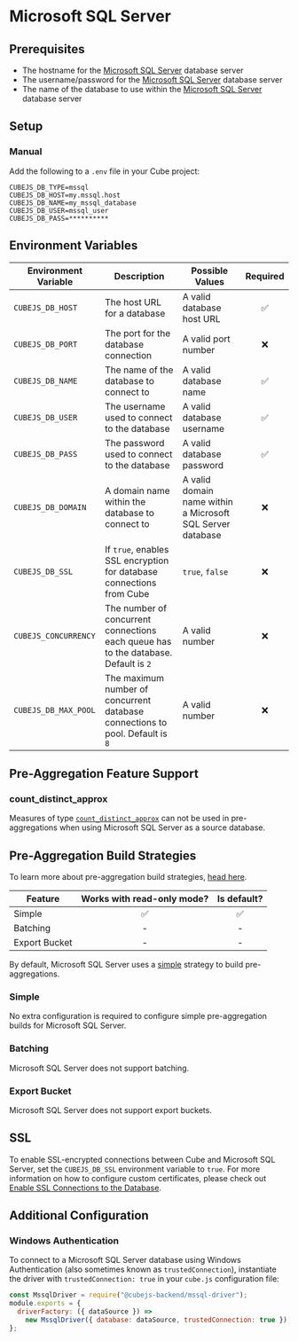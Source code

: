 # Microsoft SQL Server

## Prerequisites

- The hostname for the [Microsoft SQL Server][mssql] database server
- The username/password for the [Microsoft SQL Server][mssql] database server
- The name of the database to use within the [Microsoft SQL Server][mssql]
  database server

## Setup

### Manual

Add the following to a `.env` file in your Cube project:

```dotenv
CUBEJS_DB_TYPE=mssql
CUBEJS_DB_HOST=my.mssql.host
CUBEJS_DB_NAME=my_mssql_database
CUBEJS_DB_USER=mssql_user
CUBEJS_DB_PASS=**********
```

## Environment Variables

| Environment Variable | Description                                                                         | Possible Values                                            | Required |
| -------------------- | ----------------------------------------------------------------------------------- | ---------------------------------------------------------- | :------: |
| `CUBEJS_DB_HOST`     | The host URL for a database                                                         | A valid database host URL                                  |    ✅    |
| `CUBEJS_DB_PORT`     | The port for the database connection                                                | A valid port number                                        |    ❌    |
| `CUBEJS_DB_NAME`     | The name of the database to connect to                                              | A valid database name                                      |    ✅    |
| `CUBEJS_DB_USER`     | The username used to connect to the database                                        | A valid database username                                  |    ✅    |
| `CUBEJS_DB_PASS`     | The password used to connect to the database                                        | A valid database password                                  |    ✅    |
| `CUBEJS_DB_DOMAIN`   | A domain name within the database to connect to                                     | A valid domain name within a Microsoft SQL Server database |    ❌    |
| `CUBEJS_DB_SSL`      | If `true`, enables SSL encryption for database connections from Cube                | `true`, `false`                                            |    ❌    |
| `CUBEJS_CONCURRENCY` | The number of concurrent connections each queue has to the database. Default is `2` | A valid number                                             |    ❌    |
| `CUBEJS_DB_MAX_POOL` | The maximum number of concurrent database connections to pool. Default is `8`       | A valid number                                             |    ❌    |

## Pre-Aggregation Feature Support

### count_distinct_approx

Measures of type
[`count_distinct_approx`][ref-schema-ref-types-formats-countdistinctapprox] can
not be used in pre-aggregations when using Microsoft SQL Server as a source
database.

## Pre-Aggregation Build Strategies

<InfoBox>

To learn more about pre-aggregation build strategies, [head
here][ref-caching-using-preaggs-build-strats].

</InfoBox>

| Feature       | Works with read-only mode? | Is default? |
| ------------- | :------------------------: | :---------: |
| Simple        |             ✅             |     ✅      |
| Batching      |             -              |      -      |
| Export Bucket |             -              |      -      |

By default, Microsoft SQL Server uses a [simple][self-preaggs-simple] strategy
to build pre-aggregations.

### Simple

No extra configuration is required to configure simple pre-aggregation builds
for Microsoft SQL Server.

### Batching

Microsoft SQL Server does not support batching.

### Export Bucket

Microsoft SQL Server does not support export buckets.

## SSL

To enable SSL-encrypted connections between Cube and Microsoft SQL Server, set
the `CUBEJS_DB_SSL` environment variable to `true`. For more information on how
to configure custom certificates, please check out [Enable SSL Connections to
the Database][ref-recipe-enable-ssl].

## Additional Configuration

### Windows Authentication

To connect to a Microsoft SQL Server database using Windows Authentication (also
sometimes known as `trustedConnection`), instantiate the driver with
`trustedConnection: true` in your `cube.js` configuration file:

```javascript
const MssqlDriver = require("@cubejs-backend/mssql-driver");
module.exports = {
  driverFactory: ({ dataSource }) =>
    new MssqlDriver({ database: dataSource, trustedConnection: true }),
};
```

[mssql]: https://www.microsoft.com/en-gb/sql-server/sql-server-2019
[ref-caching-using-preaggs-build-strats]:
  /product/caching/using-pre-aggregations#pre-aggregation-build-strategies
[ref-recipe-enable-ssl]:
  /guides/recipes/data-sources/using-ssl-connections-to-data-source
[ref-schema-ref-types-formats-countdistinctapprox]:
  /reference/data-model/types-and-formats#count_distinct_approx
[self-preaggs-simple]: #simple
